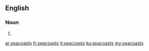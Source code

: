 ==English==

===Noun===
{{head|en|noun plural form}}

# {{plural of|seacoast|lang=en}}

[[ar:seacoasts]]
[[fr:seacoasts]]
[[it:seacoasts]]
[[ku:seacoasts]]
[[my:seacoasts]]